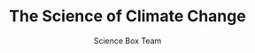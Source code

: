 ---
title: "The Science of Climate Change"
description: "A visual guide to understanding climate change and its impacts"
pubDate: "2024-04-23"
image: "info-1.jpeg"
author: "Science Box Team"
category: "Environment"
tags: ["climate", "environment", "science"]
---